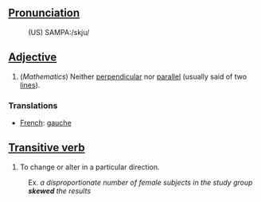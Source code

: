 ==[[Pronunciation]]==
:(US) SAMPA:/skju/

==[[Adjective]]==
# (''Mathematics'') Neither [[perpendicular]] nor [[parallel]] (usually said of two [[line]]s).

===Translations===
*[[French]]: [[gauche]]

==[[Transitive verb]]==

# To change or alter in a particular direction.
:Ex. <i>a disproportionate number of female subjects in the study group <b>skewed</b> the results</i>